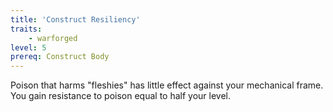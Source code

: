 ```yaml
---
title: 'Construct Resiliency'
traits:
    - warforged
level: 5
prereq: Construct Body
---
```


Poison that harms "fleshies" has little effect against your mechanical frame. You gain resistance to poison equal to half your level.